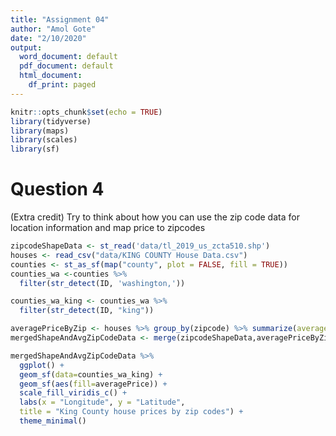 ```yaml
---
title: "Assignment 04"
author: "Amol Gote"
date: "2/10/2020"
output:
  word_document: default
  pdf_document: default
  html_document:
    df_print: paged
---
```


```r
knitr::opts_chunk$set(echo = TRUE)
library(tidyverse)
library(maps)
library(scales)
library(sf)
```

# Question 4
(Extra credit) Try to think about how you can use the zip code data for location information and map price to zipcodes
```r
zipcodeShapeData <- st_read('data/tl_2019_us_zcta510.shp')
houses <- read_csv("data/KING COUNTY House Data.csv")
counties <- st_as_sf(map("county", plot = FALSE, fill = TRUE))
counties_wa <-counties %>% 
  filter(str_detect(ID, 'washington,'))

counties_wa_king <- counties_wa %>% 
  filter(str_detect(ID, "king"))

averagePriceByZip <- houses %>% group_by(zipcode) %>% summarize(averagePrice = mean(price, na.rm = TRUE))
mergedShapeAndAvgZipCodeData <- merge(zipcodeShapeData,averagePriceByZip,by.x=c("ZCTA5CE10"),by.y=c("zipcode"))
```

```r
mergedShapeAndAvgZipCodeData %>%
  ggplot() + 
  geom_sf(data=counties_wa_king) + 
  geom_sf(aes(fill=averagePrice)) + 
  scale_fill_viridis_c() +
  labs(x = "Longitude", y = "Latitude",
  title = "King County house prices by zip codes") +
  theme_minimal()
  
```

